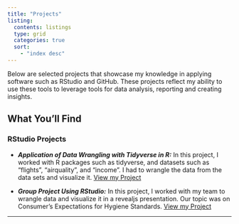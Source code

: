 ---
title: "Projects"
listing: 
  contents: listings
  type: grid
  categories: true
  sort: 
    - "index desc"
---

Below are selected projects that showcase my knowledge in applying software such as RStudio and GitHub. These projects reflect my ability to use these tools to leverage tools for data analysis, reporting and creating insights.

## What You’ll Find

### RStudio Projects

-   ***Application of Data Wrangling with Tidyverse in R:*** In this project, I worked with R packages such as tidyverse, and datasets such as "flights", "airquality", and "income". I had to wrangle the data from the data sets and visualize it.
[View my Project](https://github.com/katr1nah/Application-Assignment-for-R-Data-Types)

-   ***Group Project Using RStudio:*** In this project, I worked with my team to wrangle data and visualize it in a revealjs presentation. Our topic was on Consumer's Expectations for Hygiene Standards.
[View my Project](https://github.com/Drewskiey11/Website-Project)

------------------------------------------------------------------------
